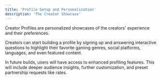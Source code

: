 ```yaml
---
title: 'Profile Setup and Personalization'
description: 'The Creator Showcase'
---
```

Creator Profiles are personalized showcases of the creators' experience and their preferences.

Creators can start building a  profile by signing up and answering interactive questions  to highlight their favorite gaming genres, social platforms, languages, and even featured content. 

In future builds, users will have access to enhanced profiling features. This will include deeper audience insights, further customization, and preset partnership requests like rates.
